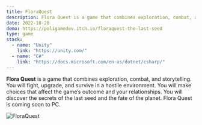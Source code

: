 ```yaml
---
title: FloraQuest
description: Flora Quest is a game that combines exploration, combat, and storytelling. You will fight, upgrade, and survive.
date: 2022-10-20
demo: https://poligamedev.itch.io/floraquest-the-last-seed
type: game
stack:
  - name: "Unity"
    link: "https://unity.com/"
  - name: "C#"
    link: "https://docs.microsoft.com/en-us/dotnet/csharp/"
---
```


**Flora Quest** 
is a game that combines exploration, combat, and storytelling. You will fight, upgrade, and survive in a hostile environment. You will make choices that affect the game’s outcome and your relationships. You will discover the secrets of the last seed and the fate of the planet. Flora Quest is coming soon to PC.

![FloraQuest](/src/assets/image/Games/FloraQuesst%20.png)